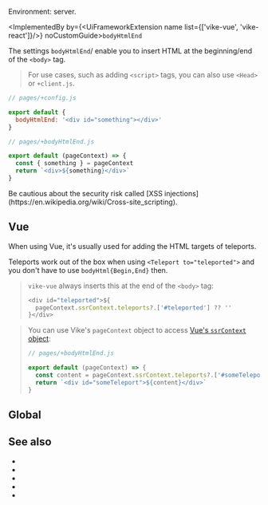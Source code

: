 
Environment: server.

<ImplementedBy by={<UiFrameworkExtension name list={['vike-vue', 'vike-react']}/>} noCustomGuide>`bodyHtmlEnd`</ImplementedBy>

The settings `bodyHtmlEnd`/<Link href="/bodyHtmlBegin" /> enable you to insert HTML at the beginning/end of the `<body>` tag.

> For use cases, such as adding `<script>` tags, you can also use <Link href="/head-tags">`<Head>`</Link> or <Link href="/client">`+client.js`</Link>.

```js
// pages/+config.js

export default {
  bodyHtmlEnd: '<div id="something"></div>'
}
```

```js
// pages/+bodyHtmlEnd.js

export default (pageContext) => {
  const { something } = pageContext
  return `<div>${something}</div>`
}
```

<Warning>
Be cautious about the security risk called [XSS injections](https://en.wikipedia.org/wiki/Cross-site_scripting).
</Warning>


## Vue

When using Vue, it's usually used for adding the HTML targets of teleports.

Teleports work out of the box when using `<Teleport to="teleported">` and you don't have to use `bodyHtml{Begin,End}` then.

> `vike-vue` always inserts this at the end of the `<body>` tag:
> ```js
> <div id="teleported">${
>   pageContext.ssrContext.teleports?.['#teleported'] ?? ''
> }</div>
> ```

> You can use <Link href="/pageContext">Vike's `pageContext` object</Link> to access [Vue's `ssrContext` object](https://vuejs.org/api/ssr#usessrcontext):
>
> ```js
> // pages/+bodyHtmlEnd.js
>
> export default (pageContext) => {
>   const content = pageContext.ssrContext.teleports?.['#someTeleport'] ?? ''
>   return `<div id="someTeleport">${content}</div>`
> }
> ```


## Global

<GlobalNote />


## See also

- <Link href="/bodyHtmlBegin" />
- <Link href="/head-tags"/>
- <Link href="/client"/>
- <Link href="/onRenderHtml"/>
- <Link href="/settings#html" doNotInferSectionTitle />

